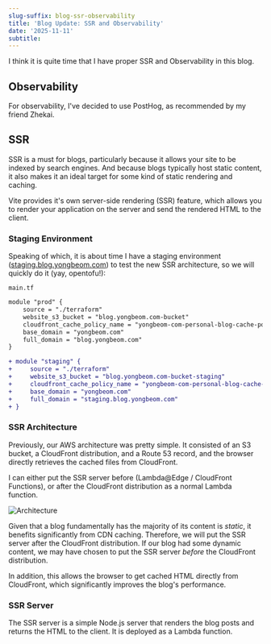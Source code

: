 ```yaml
---
slug-suffix: blog-ssr-observability
title: 'Blog Update: SSR and Observability'
date: '2025-11-11'
subtitle: 
---
```


I think it is quite time that I have proper SSR and Observability in this blog.

## Observability

For observability, I've decided to use PostHog, as recommended by my friend Zhekai.

## SSR

SSR is a must for blogs, particularly because it allows your site to be indexed by search engines. And because blogs typically host static content, it also makes it an ideal target for some kind of static rendering and caching.

Vite provides it's own server-side rendering (SSR) feature, which allows you to render your application on the server and send the rendered HTML to the client.

### Staging Environment

Speaking of which, it is about time I have a staging environment ([staging.blog.yongbeom.com](https://staging.blog.yongbeom.com)) to test the new SSR architecture, so we will quickly do it (yay, opentofu!):

`main.tf`
```diff 
module "prod" {
    source = "./terraform"
    website_s3_bucket = "blog.yongbeom.com-bucket"
    cloudfront_cache_policy_name = "yongbeom-com-personal-blog-cache-policy"
    base_domain = "yongbeom.com"
    full_domain = "blog.yongbeom.com"
}

+ module "staging" {
+     source = "./terraform"
+     website_s3_bucket = "blog.yongbeom.com-bucket-staging"
+     cloudfront_cache_policy_name = "yongbeom-com-personal-blog-cache-policy-staging"
+     base_domain = "yongbeom.com"
+     full_domain = "staging.blog.yongbeom.com"
+ }
```

### SSR Architecture

Previously, our AWS architecture was pretty simple. It consisted of an S3 bucket, a CloudFront distribution, and a Route 53 record, and the browser directly retrieves the cached files from CloudFront.

I can either put the SSR server before (Lambda@Edge / CloudFront Functions), or after the CloudFront distribution as a normal Lambda function.

![Architecture](./aws-arch-draft.png)

Given that a blog fundamentally has the majority of its content is *static*, it benefits significantly from CDN caching. Therefore, we will put the SSR server after the CloudFront distribution. If our blog had some dynamic content, we may have chosen to put the SSR server *before* the CloudFront distribution.

In addition, this allows the browser to get cached HTML directly from CloudFront, which significantly improves the blog's performance.

### SSR Server

The SSR server is a simple Node.js server that renders the blog posts and returns the HTML to the client. It is deployed as a Lambda function.

